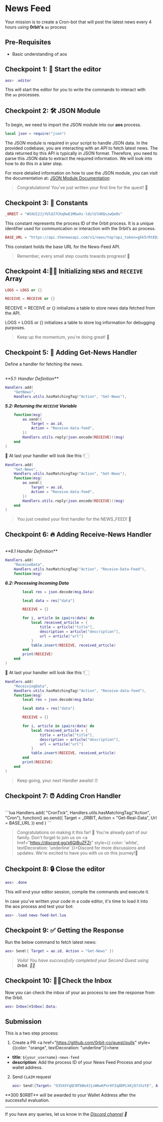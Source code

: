 # News Feed

Your mission is to create a Cron-bot that will post the latest news every 4 hours using **0rbit's** `ao` process

## Pre-Requisites

- Basic understanding of aos

## **Checkpoint 1: 📝 Start the editor**

```lua
aos> .editor
```

This will start the editor for you to write the commands to interact with the `ao` processes.

## **Checkpoint 2: 🛠 JSON Module**

To begin, we need to import the JSON module into our **aos** process. 

```lua
local json = require("json")
```

The JSON module is required in your script to handle JSON data. In the provided codebase, you are interacting with an API to fetch latest news. The data returned by this API is typically in JSON format. Therefore, you need to parse this JSON data to extract the required information. We will look into how to do this in a later step.

For more detailed information on how to use the JSON module, you can visit the documentation at: [JSON Module Documentation](https://cookbook_ao.arweave.dev/guides/aos/modules/json.html)

> Congratulations! You've just written your first line for the quest! 🎉
> 

## **Checkpoint 3: 🧭 Constants**

```lua
_0RBIT = "WSXUI2JjYUldJ7CKq9wE1MGwXs-ldzlUlHOQszwQe0s"
```

This constant represents the process ID of the 0rbit process. It is a unique identifier used for communication or interaction with the 0rbit’s ao process.

```lua
BASE_URL = "https://api.thenewsapi.com/v1/news/top?api_token=gkk5rRtEDzHaQnKJSLDyzOEl3uhxaXqGbZnCh0H0&locale=us&limit=3"
```

This constant holds the base URL for the News-Feed API.

> Remember, every small step counts towards progress! 🚀
> 

## **Checkpoint 4:🖖🏻 Initializing `NEWS` and `RECEIVE` Array**

```lua
LOGS = LOGS or {}

RECEIVE = RECEIVE or {}
```
RECEIVE = RECEIVE or {} initializes a table to store news data fetched from the API.

LOGS = LOGS or {} initializes a table to store log information for debugging purposes.

> Keep up the momentum, you're doing great! 🚀
> 

## **Checkpoint 5: 📰 Adding Get-News Handler**

Define a handler for fetching the news.

<br />
<i>**5.1: Handler Definition**</i>

```lua
Handlers.add(
    "GetNews",
    Handlers.utils.hasMatchingTag("Action", "Get-News"),
```

<i>**5.2: Returning the `RECEIVE` Variable**</i>

```lua
    function(msg)
        ao.send({
            Target = ao.id,
            Action = "Receive-data-feed",
        })
        Handlers.utils.reply(json.encode(RECEIVE))(msg)
    end
)
```

👀 At last your handler will look like this 👇🏻

```lua
Handlers.add(
    "Get-News",
    Handlers.utils.hasMatchingTag("Action", "Get-News"),
    function(msg)
        ao.send({
            Target = ao.id,
            Action = "Receive-data-feed",
        })
        Handlers.utils.reply(json.encode(RECEIVE))(msg)
    end
)
```

> You just created your first handler for the NEWS_FEED! 🎉
> 
 

## **Checkpoint 6: 🔥 Adding Receive-News Handler**
<br />
<i>**6.1 Handler Definition**</i>

```lua
Handlers.add(
    "ReceiveData",
    Handlers.utils.hasMatchingTag("Action", "Receive-Data-Feed"),
    function(msg)
```

<i>**6.2: Processing Incoming Data**</i>

```lua
        local res = json.decode(msg.Data)

        local data = res["data"]

        RECEIVE = {}

        for i, article in ipairs(data) do
            local received_article = {
                title = article["title"],
                description = article["description"],
                url = article["url"]
            }
            table.insert(RECEIVE, received_article)
        end
        print(RECEIVE)
    end
)
```

👀 At last your handler will look like this 👇🏻

```lua
Handlers.add(
    "ReceivingData",
    Handlers.utils.hasMatchingTag("Action", "Receive-data-feed"),
    function(msg)
        local res = json.decode(msg.Data)

        local data = res["data"]

        RECEIVE = {}

        for i, article in ipairs(data) do
            local received_article = {
                title = article["title"],
                description = article["description"],
                url = article["url"]
            }
            table.insert(RECEIVE, received_article)
        end
        print(RECEIVE)
    end
)
```
> Keep going, your next Handler awaits! ⏰
> 

## **Checkpoint 7: ⏰ Adding Cron Handler**
<br />
```lua
Handlers.add(
    "CronTick",
    Handlers.utils.hasMatchingTag("Action", "Cron"),
    function()
        ao.send({
            Target = _0RBIT,
            Action = "Get-Real-Data",
            Url = BASE_URL
        })
    end
)
```

> Congratulations on making it this far! 🥳 You're already part of our family. Don't forget to join us on <a href="https://discord.gg/x6QjBuZFZr" style={{ color: 'white', textDecoration: 'underline' }}>Discord</a> for more discussions and updates. We're excited to have you with us on this journey!💫
> 

## **Checkpoint 8: 🔒 Close the editor**

```lua
aos> .done
```

This will end your editor session, compile the commands and execute it.

In case you've written your code in a code editor, it's time to load it into the aos process and test your bot:

```lua
aos> .load news-feed-bot.lua
```

## **Checkpoint 9: ✅ Getting the Response**

Run the below command to fetch latest news:

```lua
aos> Send({ Target = ao.id, Action = "Get-News" })
```

> *Voila! You have successfully completed your Second Quest using **0rbit**. 🎉🎉*
> 

## **Checkpoint 10: 🕺🏻Check the Inbox**

Now you can check the inbox of your ao process to see the response from the 0rbit.

```lua
aos> Inbox[#Inbox].Data;
```

## Submission

This is a two step process:

1. Create a PR <a href="https://github.com/0rbit-co/quest/pulls" style={{color: "orange", textDecoration: "underline"}}>here</a>

- **title**: `${your_username}-news-feed` 
- **description**: Add the process ID of your News Feed Process and your wallet address. 

2. Send `CLAIM` request
    ```lua
    aos> Send({Target= "O3SXXYqQCNTbBedJjsW6wkPnrKFZq8DPLkKjO7zhztE", Action = "Claim", Quest = "News-Bot", User = <username>})
    ```

<Callout emoji="👾">
  **300 $0RBT** will be awarded to your Wallet Address after the successful evaluation.
</Callout>

---

If you have any queries, let us know in the *[Discord channel](https://discord.gg/JVSjqaKJgV) 🫡*


